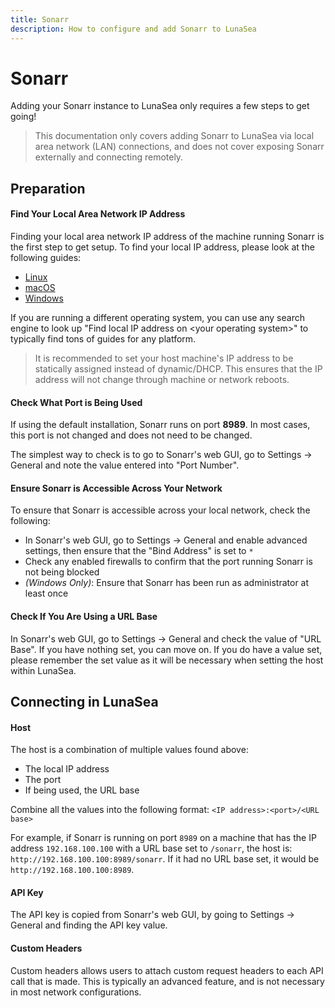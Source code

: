 ```yaml
---
title: Sonarr
description: How to configure and add Sonarr to LunaSea
---
```


# Sonarr

Adding your Sonarr instance to LunaSea only requires a few steps to get going!

> This documentation only covers adding Sonarr to LunaSea via local area network (LAN) connections, and does not cover exposing Sonarr externally and connecting remotely.

## Preparation

#### Find Your Local Area Network IP Address

Finding your local area network IP address of the machine running Sonarr is the first step to get setup. To find your local IP address, please look at the following guides:

- [Linux](https://ubuntuhandbook.org/index.php/2020/07/find-ip-address-ubuntu-20-04/)
- [macOS](https://osxdaily.com/2010/11/21/find-ip-address-mac/)
- [Windows](https://support.microsoft.com/en-us/windows/find-your-ip-address-in-windows-f21a9bbc-c582-55cd-35e0-73431160a1b9)

If you are running a different operating system, you can use any search engine to look up "Find local IP address on \<your operating system\>" to typically find tons of guides for any platform.

> It is recommended to set your host machine's IP address to be statically assigned instead of dynamic/DHCP. This ensures that the IP address will not change through machine or network reboots.

#### Check What Port is Being Used

If using the default installation, Sonarr runs on port **8989**. In most cases, this port is not changed and does not need to be changed.

The simplest way to check is to go to Sonarr's web GUI, go to Settings -> General and note the value entered into "Port Number".

#### Ensure Sonarr is Accessible Across Your Network

To ensure that Sonarr is accessible across your local network, check the following:

- In Sonarr's web GUI, go to Settings -> General and enable advanced settings, then ensure that the "Bind Address" is set to `*`
- Check any enabled firewalls to confirm that the port running Sonarr is not being blocked
- _(Windows Only)_: Ensure that Sonarr has been run as administrator at least once

#### Check If You Are Using a URL Base

In Sonarr's web GUI, go to Settings -> General and check the value of "URL Base". If you have nothing set, you can move on. If you do have a value set, please remember the set value as it will be necessary when setting the host within LunaSea.

## Connecting in LunaSea

#### Host

The host is a combination of multiple values found above:

- The local IP address
- The port
- If being used, the URL base

Combine all the values into the following format: `<IP address>:<port>/<URL base>`

For example, if Sonarr is running on port `8989` on a machine that has the IP address `192.168.100.100` with a URL base set to `/sonarr`, the host is: `http://192.168.100.100:8989/sonarr`. If it had no URL base set, it would be `http://192.168.100.100:8989`.

#### API Key

The API key is copied from Sonarr's web GUI, by going to Settings -> General and finding the API key value.

#### Custom Headers

Custom headers allows users to attach custom request headers to each API call that is made. This is typically an advanced feature, and is not necessary in most network configurations.
